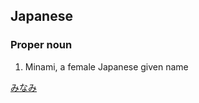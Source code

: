 ==Japanese==
{{ja-kanjitab|実|名|望}}

===Proper noun===
{{ja-pos|proper|みなみ}}

# Minami, a female Japanese given name

[[Category:Japanese female given names|みなみ]]